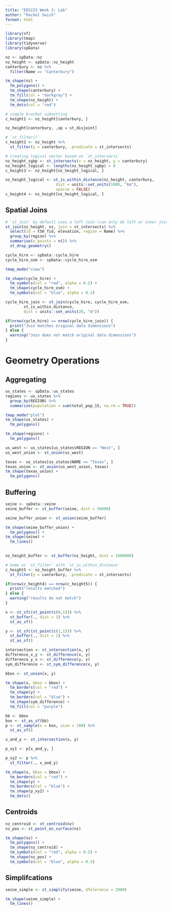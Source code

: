 ```yaml
---
title: "EDS223 Week 3: Lab"
author: "Rachel Swick"
format: html
---
```


```r
library(sf)
library(tmap)
library(tidyverse)
library(spData)
```

```r
nz <- spData::nz
nz_height <- spData::nz_height
canterbury <- nz %>% 
  filter(Name == "Canterbury")

tm_shape(nz) +
  tm_polygons() +
  tm_shape(canterbury) +
  tm_fill(col = "darkgrey") +
  tm_shape(nz_height) +
  tm_dots(col = "red")
```

```r
# simple bracket subsetting
c_height1 <- nz_height[canterbury, ]

nz_height[canterbury, ,op = st_disjoint]

# `st_filter()`
c_height2 <- nz_height %>% 
  st_filter(y = canterbury, .predicate = st_intersects)

# Creating logical vector based on `st_intersects`
nz_height_sgbp <- st_intersects(x = nz_height, y = canterbury)
nz_height_logical <- lengths(nz_height_sgbp) > 0
c_height3 <- nz_height[nz_height_logical, ]
```

```r
nz_height_logical <- st_is_within_distance(nz_height, canterbury,
                      dist = units::set_units(1000, "km"),
                      sparse = FALSE)
c_height4 <- nz_height[nz_height_logical, ]
```

## Spatial Joins
```r
# `st_join` by default uses a left join (can only do left or inner join)
st_join(nz_height, nz, join = st_intersects) %>% 
  select(id = t50_fid, elevation, region = Name) %>% 
  group_by(region) %>% 
  summarise(n_points = n()) %>% 
  st_drop_geometry()

```

```r
cycle_hire <- spData::cycle_hire
cycle_hire_osm <- spData::cycle_hire_osm

tmap_mode("view")

tm_shape(cycle_hire) +
  tm_symbols(col = "red", alpha = 0.2) +
  tm_shape(cycle_hire_osm) +
  tm_symbols(col = "blue", alpha = 0.2)
```

```r
cycle_hire_join <- st_join(cycle_hire, cycle_hire_osm,
        st_is_within_distance,
        dist = units::set_units(20, "m"))
```

```r
if(nrow(cycle_hire) == nrow(cycle_hire_join)) {
  print("Join matches original data dimensions")
} else {
  warning("Join does not match original data dimensions")
}
```

# Geometry Operations
## Aggregating
```r
us_states <- spData::us_states
regions <- us_states %>% 
  group_by(REGION) %>% 
  summarise(population = sum(total_pop_15, na.rm = TRUE))

tmap_mode("plot")
tm_shape(us_states) +
  tm_polygons()

tm_shape(regions) +
  tm_polygons()
```

```r
us_west <- us_states[us_states$REGION == "West", ]
us_west_union <- st_union(us_west)

texas <- us_states[us_states$NAME == "Texas", ]
texas_union <- st_union(us_west_union, texas)
tm_shape(texas_union) +
  tm_polygons()
```


## Buffering
```r
seine <- spData::seine
seine_buffer <- st_buffer(seine, dist = 50000)

seine_buffer_union <- st_union(seine_buffer)

tm_shape(seine_buffer_union) +
  tm_polygons() +
tm_shape(seine) +
  tm_lines() 
  
```


```r
nz_height_buffer <- st_buffer(nz_height, dist = 1000000)

# Same as `st_filter` with `st_is_within_distance`
c_height5 <- nz_height_buffer %>% 
  st_filter(y = canterbury, .predicate = st_intersects)

if(nrow(c_height4) == nrow(c_height5)) {
  print("results matched")
} else {
  warning("results do not match")
}
```

```r
x <- st_sfc(st_point(c(0,1))) %>% 
  st_buffer(., dist = 1) %>% 
  st_as_sf()

y <- st_sfc(st_point(c(1,1))) %>% 
  st_buffer(., dist = 1) %>% 
  st_as_sf()

intersection <- st_intersection(x, y)
difference_x_y <- st_difference(x, y)
difference_y_x <- st_difference(y, x)
sym_difference <- st_sym_difference(x, y)

bbox <- st_union(x, y)

tm_shape(x, bbox = bbox) +
  tm_borders(col = "red") +
  tm_shape(y) +
  tm_borders(col = "blue") +
  tm_shape(sym_difference) +
  tm_fill(col = "purple")
```

```r
bb <- bbox
box <- st_as_sf(bb)
p <- st_sample(x = box, size = 100) %>% 
  st_as_sf()

x_and_y <- st_intersection(x, y)

p_xy1 <- p[x_and_y, ]

p_xy2 <- p %>% 
  st_filter(., x_and_y)

tm_shape(x, bbox = bbox) +
  tm_borders(col = "red") +
  tm_shape(y) +
  tm_borders(col = "blue") +
  tm_shape(p_xy2) +
  tm_dots()
```

## Centroids
```r
nz_centroid <- st_centroid(nz)
nz_pos <- st_point_on_surface(nz)

tm_shape(nz) +
  tm_polygons() +
  tm_shape(nz_centroid) +
  tm_symbols(col = "red", alpha = 0.5) +
  tm_shape(nz_pos) +
  tm_symbols(col = "blue", alpha = 0.5) 
```

## Simplifcations
```r
seine_simple <- st_simplify(seine, dTolerance = 2000)

tm_shape(seine_simple) +
  tm_lines()
```

















